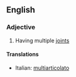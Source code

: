 ==English==

===Adjective===
{{en-adj}}

# Having multiple [[joint]]s

====Translations====
{{top}}
*Italian: [[multiarticolato]]
{{mid}}

{{bottom}}